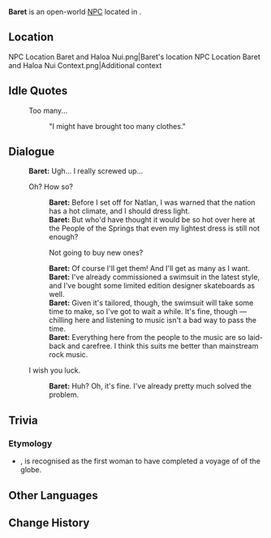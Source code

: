 {{Meta
<!-- Remove this template after adding the missing info -->
|missing_NPC_profile  = yes
}}
{{Character Infobox
|type             = Open-World NPC
|image            = NPC Baret.png
|realname         = <!-- Optional, if different from in-game name -->
|deceased         = <!-- Past (for deceased prior to events of the game) or free response -->
|region           = Fontaine
|location         = Natlan
|affiliation      = 
|title            = 

|ancestry         = <!-- Clan/family -->
|father           = 
|mother           = 
|spouse           = 
|sibling          = 
|child            = 
|relative         = 

|voiceEN          = 
|voiceCN          = 
|voiceJP          = 
|voiceKR          = 
|dialoguereward   = 
}}
'''Baret''' is an open-world [[NPC]] located in {{Location|"People of the Springs"}}.

==Location==
<gallery>
NPC Location Baret and Haloa Nui.png|Baret's location
NPC Location Baret and Haloa Nui Context.png|Additional context
</gallery>
<!--
==Profile==
Detailed story/lore information goes here.
''(To be added.)''

===Appearance===
Keep appearance section short and concise. Limit to 2 paragraphs with 3-4 sentences each.
''(To be added.)''

==Quests and Events==
{{Quests and Events}}
-->

==Idle Quotes==
{{Dialogue Start}}
: {{DIcon|Idle}} Too many...
:: {{A|VO Baret 01.ogg}} "I might have brought too many clothes."
{{Dialogue End}}

==Dialogue==
{{Dialogue Start}}
:'''Baret:''' Ugh... I really screwed up...
:{{DIcon}} Oh? How so?
::'''Baret:''' Before I set off for Natlan, I was warned that the nation has a hot climate, and I should dress light.
::'''Baret:''' But who'd have thought it would be so hot over here at the People of the Springs that even my lightest dress is still not enough?
::{{DIcon}} Not going to buy new ones?
::'''Baret:''' Of course I'll get them! And I'll get as many as I want.
::'''Baret:''' I've already commissioned a swimsuit in the latest style, and I've bought some limited edition designer skateboards as well.
::'''Baret:''' Given it's tailored, though, the swimsuit will take some time to make, so I've got to wait a while. It's fine, though &mdash; chilling here and listening to music isn't a bad way to pass the time.
::'''Baret:''' Everything here from the people to the music are so laid-back and carefree. I think this suits me better than mainstream rock music.
:{{DIcon}} I wish you luck.
::'''Baret:''' Huh? Oh, it's fine. I've already pretty much solved the problem.
{{Dialogue End}}
<!--
==Event Dialogue==
===Event Name===
{{Dialogue Start}}
:'''Baret:'''
{{Dialogue End}}
-->
==Trivia==
===Etymology===
*{{W|Jeanne Baret}}, is recognised as the first woman to have completed a voyage of {{W|circumnavigation}} of the globe.

==Other Languages==
{{Other Languages|default_hidden=1
|en       = Baret
|zhs      = 瓦蕾
|zhs_rm   = Wǎlěi
|zht      = 瓦蕾
|zht_rm   = Wǎlěi
|ja       = バレット
|ko       = 바레
|es       = Baret
|fr       = Baret
|ru       = Барет
|th       = Baret
|vi       = Baret
|de       = Baret
|id       = Baret
|pt       = Baret
|tr       = Baret
|it       = Baret
}}

==Change History==
{{Change History|5.0}}
<!--
==References==
{{Reflist}}
-->